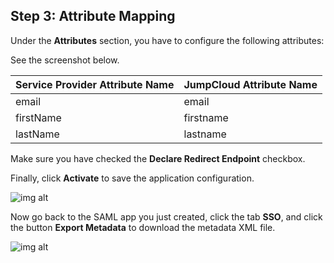 ## Step 3: Attribute Mapping

Under the **Attributes** section, you have to configure the following attributes:

See the screenshot below.

| Service Provider Attribute Name | JumpCloud Attribute Name |
| ------------------------------- | ------------------------ |
| email                           | email                    |
| firstName                       | firstname                |
| lastName                        | lastname                 |

Make sure you have checked the **Declare Redirect Endpoint** checkbox.

Finally, click **Activate** to save the application configuration.

![img alt](/img/sso-providers/jumpcloud/4.png)

Now go back to the SAML app you just created, click the tab **SSO**, and click the button **Export Metadata** to download the metadata XML file.

![img alt](/img/sso-providers/jumpcloud/5.png)

<Footer />
